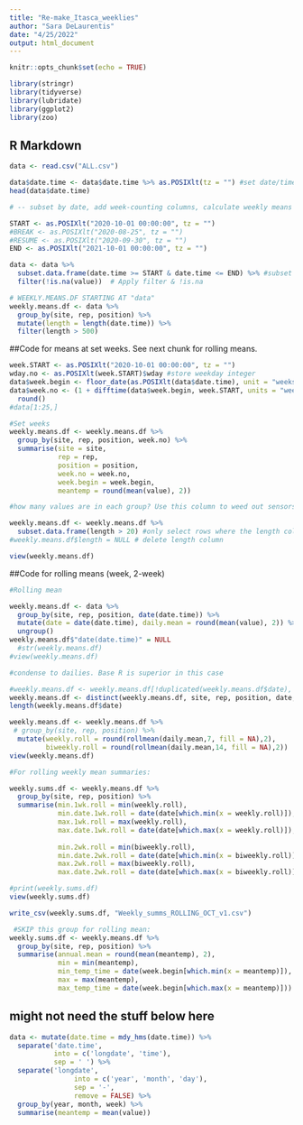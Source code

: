```yaml
---
title: "Re-make_Itasca_weeklies"
author: "Sara DeLaurentis"
date: "4/25/2022"
output: html_document
---
```


```r
knitr::opts_chunk$set(echo = TRUE)

library(stringr)
library(tidyverse)
library(lubridate)
library(ggplot2)
library(zoo)


```

## R Markdown


```r
data <- read.csv("ALL.csv")

data$date.time <- data$date.time %>% as.POSIXlt(tz = "") #set date/time class to POSIXlt for greater ease in parsing date elements.
head(data$date.time)

# -- subset by date, add week-counting columns, calculate weekly means --

START <- as.POSIXlt("2020-10-01 00:00:00", tz = "")
#BREAK <- as.POSIXlt("2020-08-25", tz = "")
#RESUME <- as.POSIXlt("2020-09-30", tz = "")
END <- as.POSIXlt("2021-10-01 00:00:00", tz = "")

data <- data %>% 
  subset.data.frame(date.time >= START & date.time <= END) %>% #subset the whole df                         
  filter(!is.na(value))  # Apply filter & !is.na

# WEEKLY.MEANS.DF STARTING AT "data"
weekly.means.df <- data %>%
  group_by(site, rep, position) %>% 
  mutate(length = length(date.time)) %>% 
  filter(length > 500)
```

##Code for means at set weeks. See next chunk for rolling means.

```r
week.START <- as.POSIXlt("2020-10-01 00:00:00", tz = "")
wday.no <- as.POSIXlt(week.START)$wday #store weekday integer
data$week.begin <- floor_date(as.POSIXlt(data$date.time), unit = "weeks", week_start = wday.no) #create week.begin column
data$week.no <- (1 + difftime(data$week.begin, week.START, units = "weeks")) %>% 
  round()
#data[1:25,]

#Set weeks
weekly.means.df <- weekly.means.df %>%
  group_by(site, rep, position, week.no) %>% 
  summarise(site = site, 
            rep = rep, 
            position = position, 
            week.no = week.no, 
            week.begin = week.begin, 
            meantemp = round(mean(value), 2))

#how many values are in each group? Use this column to weed out sensors with only a few cells of data.

weekly.means.df <- weekly.means.df %>% 
  subset.data.frame(length > 20) #only select rows where the length column value is greater than 500.
#weekly.means.df$length = NULL # delete length column 

view(weekly.means.df)
```

##Code for rolling means (week, 2-week)

```r

#Rolling mean

weekly.means.df <- data %>%
  group_by(site, rep, position, date(date.time)) %>% 
  mutate(date = date(date.time), daily.mean = round(mean(value), 2)) %>% 
  ungroup()
weekly.means.df$"date(date.time)" = NULL
  #str(weekly.means.df)
#view(weekly.means.df)

#condense to dailies. Base R is superior in this case

#weekly.means.df <- weekly.means.df[!duplicated(weekly.means.df$date), ]
weekly.means.df <- distinct(weekly.means.df, site, rep, position, date, .keep_all = TRUE)
length(weekly.means.df$date)

weekly.means.df <- weekly.means.df %>%
 # group_by(site, rep, position) %>% 
  mutate(weekly.roll = round(rollmean(daily.mean,7, fill = NA),2),
         biweekly.roll = round(rollmean(daily.mean,14, fill = NA),2))
view(weekly.means.df)

#For rolling weekly mean summaries:

weekly.sums.df <- weekly.means.df %>% 
  group_by(site, rep, position) %>% 
  summarise(min.1wk.roll = min(weekly.roll),
            min.date.1wk.roll = date(date[which.min(x = weekly.roll)]),
            max.1wk.roll = max(weekly.roll),
            max.date.1wk.roll = date(date[which.max(x = weekly.roll)]),
            
            min.2wk.roll = min(biweekly.roll),
            min.date.2wk.roll = date(date[which.min(x = biweekly.roll)]),
            max.2wk.roll = max(biweekly.roll),
            max.date.2wk.roll = date(date[which.max(x = biweekly.roll)]))

#print(weekly.sums.df)
view(weekly.sums.df)

write_csv(weekly.sums.df, "Weekly_summs_ROLLING_OCT_v1.csv")

```


```r
 #SKIP this group for rolling mean:
weekly.sums.df <- weekly.means.df %>% 
  group_by(site, rep, position) %>% 
  summarise(annual.mean = round(mean(meantemp), 2), 
            min = min(meantemp),
            min_temp_time = date(week.begin[which.min(x = meantemp)]),
            max = max(meantemp),
            max_temp_time = date(week.begin[which.max(x = meantemp)]))

```
## might not need the stuff below here

```r

data <- mutate(date.time = mdy_hms(date.time)) %>% 
  separate('date.time',
           into = c('longdate', 'time'),
           sep = ' ') %>% 
  separate('longdate',
                into = c('year', 'month', 'day'),
                sep = '-',
                remove = FALSE) %>% 
  group_by(year, month, week) %>% 
  summarise(meantemp = mean(value)) 


```


